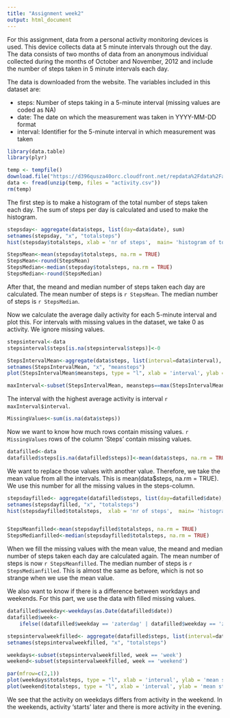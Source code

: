 ---
title: "Assignment week2"
output: html_document
---

For this assignment, data from a personal activity monitoring devices is used. This device collects data at 5 minute intervals through out the day. The data consists of two months of data from an anonymous individual collected during the months of October and November, 2012 and include the number of steps taken in 5 minute intervals each day.

The data is downloaded from the website. The variables included in this dataset are:

* steps: Number of steps taking in a 5-minute interval (missing values are coded as NA)
* date: The date on which the measurement was taken in YYYY-MM-DD format
* interval: Identifier for the 5-minute interval in which measurement was taken

```{r ReadData, include=FALSE}

library(data.table)
library(plyr)

temp <- tempfile()
download.file("https://d396qusza40orc.cloudfront.net/repdata%2Fdata%2Factivity.zip", temp)
data <- fread(unzip(temp, files = "activity.csv"))
rm(temp)
```

The first step is to make a histogram of the total number of steps taken each day. The sum of steps per day is calculated and used to make the histogram.

```{r Histogram, echo = FALSE}
stepsday<- aggregate(data$steps, list(day=data$date), sum)
setnames(stepsday, "x", "totalsteps")
hist(stepsday$totalsteps, xlab = 'nr of steps',  main= 'histogram of total activity per day')
```

```{r MeanMedian, echo=FALSE}
StepsMean<-mean(stepsday$totalsteps, na.rm = TRUE)
StepsMean<-round(StepsMean)
StepsMedian<-median(stepsday$totalsteps, na.rm = TRUE)
StepsMedian<-round(StepsMedian)
```

After that, the meand and median number of steps taken each day are calculated. The mean number of steps is `r StepsMean`. The median number of steps is `r StepsMedian`.

Now we calculate the average daily activity for each 5-minute interval and plot this. For intervals with missing values in the dataset, we take 0 as activity. We ignore missing values.

```{r AverageIntervalActivity, echo=FALSE}
stepsinterval<-data
stepsinterval$steps[is.na(stepsinterval$steps)]<-0

StepsIntervalMean<-aggregate(data$steps, list(interval=data$interval), mean, na.rm=TRUE)
setnames(StepsIntervalMean, "x", "meansteps")
plot(StepsIntervalMean$meansteps, type = "l", xlab = 'interval', ylab = 'mean steps', main = 'average activity per interval')

maxInterval<-subset(StepsIntervalMean, meansteps==max(StepsIntervalMean$meansteps))
```

The interval with the highest average activity is interval `r maxInterval$interval`.


```{r MissingValues, echo=FALSE}
MissingValues<-sum(is.na(data$steps))
```

Now we want to know how much rows contain missing values. `r MissingValues` rows of the column 'Steps' contain missing values. 

```{r replaceMissingValues, echo=FALSE}
datafilled<-data
datafilled$steps[is.na(datafilled$steps)]<-mean(data$steps, na.rm = TRUE)
```

We want to replace those values with another value. Therefore, we take the mean value from all the intervals. This is mean(data$steps, na.rm = TRUE). We use this number for all the missing values in the steps-column.

```{r plotsFilledData, echo=FALSE}
stepsdayfilled<- aggregate(datafilled$steps, list(day=datafilled$date), sum)
setnames(stepsdayfilled, "x", "totalsteps")
hist(stepsdayfilled$totalsteps,  xlab = 'nr of steps',  main= 'histogram of total activity per day (with filled missing values)')


StepsMeanfilled<-mean(stepsdayfilled$totalsteps, na.rm = TRUE)
StepsMedianfilled<-median(stepsdayfilled$totalsteps, na.rm = TRUE)
```

When we fill the missing values with the mean value, the meand and median number of steps taken each day are calculated again. The mean number of steps is now `r StepsMeanfilled`. The median number of steps is `r StepsMedianfilled`. This is almost the same as before, which is not so strange when we use the mean value.

We also want to know if there is a difference between workdays and weekends. For this part, we use the data with filled missing values.

```{r weekdays, echo=FALSE, fig.height= 8}
datafilled$weekday<-weekdays(as.Date(datafilled$date))
datafilled$week<-
    ifelse((datafilled$weekday == 'zaterdag' | datafilled$weekday == 'zondag'), 'weekend', 'week')

stepsintervalweekfilled<- aggregate(datafilled$steps, list(interval=datafilled$interval, week=datafilled$week), mean)
setnames(stepsintervalweekfilled, "x", "totalsteps")

weekdays<-subset(stepsintervalweekfilled, week == 'week')
weekend<-subset(stepsintervalweekfilled, week == 'weekend')

par(mfrow=c(2,1))
plot(weekdays$totalsteps, type = "l", xlab = 'interval', ylab = 'mean steps', ylim = c(0,250), main = 'activity on week days')
plot(weekend$totalsteps, type = "l", xlab = 'interval', ylab = 'mean steps', ylim = c(0,250), main = 'activity in the weekend')
```


We see that the activity on weekdays differs from activity in the weekend. In the weekends, activity 'starts' later and there is more activity in the evening.



